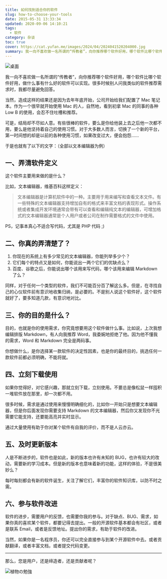 ```yaml
---
title: 如何找到适合你的软件
slug: how-to-choose-your-tools
date: 2015-05-31 13:33:34
updated: 2020-09-06 14:10:21
tags:
  - 软件
category: 杂谈
toc: true
cover: https://cat.yufan.me/images/2024/04/2024041520204000.jpg
summary: 我一向不喜欢做一名所谓的“传教者”，向你推荐哪个软件好用，哪个软件比哪个软件好用，做什么事有什么好的软件可以实现。很多时候别人问我类似的软件推荐需求时，我都尽量避免回答。
---
```


![桌面](https://cat.yufan.me/images/2024/04/2024041520232700.jpg)

<MusicPlayer netease={2146700508} />

我一向不喜欢做一名所谓的“传教者”，向你推荐哪个软件好用，哪个软件比哪个软件好用，做什么事有什么好的软件可以实现。很多时候别人问我类似的软件推荐需求时，我都尽量避免回答。

当然，造成这样的结果还是因为去年年底开始，公司开始给我们配置了 Mac 笔记本。作为一个很早就开始使用 Mac 的人，自然地，看到初拿 Mac 的同事的各种 Low B 的使用，会忍不住吐槽和推荐。

可是，结局却不尽如人意。有些很棒的软件，要么是你给他装上去之后他一次都不用，要么是他坚持着自己的使用习惯。对于大多数人而言，切换了一个新的平台，第一时间想的却是以前的各种使用习惯，如果改变过大，便会抱怨……

于是也就有了以下的文字：（全部以文本编辑器为例）

## 一、弄清软件定义

这个软件主要用来做的是什么？

比如，文本编辑器，维基百科这样定义：

> 文本编辑器是计算机软件中的一种。主要用于用来编写和查看文本文件。有一些特殊的文本编辑器支持增加自有的格式来丰富文档的表现形式。操作系统或者集成开发环境通常会带有可以查看和编辑纯文本的编辑器，可增加格式的文本编辑器通常是个人用户或者公司在制作需要格式的文件中使用。

PS，记事本真心不适合写代码，尤其是 PHP 代码 ;)

## 二、你真的弄清楚了？

1. 你现在的系统上有多少常见的文本编辑器，你能列举多少个？
2. 它们每个的特点又是如何，你能说出一两个它们的优缺点么？
3. 百度、谷歌之后，你能说出哪个该用来写代码，哪个该用来编辑 Markdown 了么？

同样，对于任何一个类型的软件，我们不可能百分百了解这么多。但是，在寻找自己的心仪软件前有意识地收集归纳，是必要的。不是别人说这个软件好，这个软件就好了，要多知道几款，有意识地对比。

## 三、你的目的是什么？

目的，也就是你的使用需求，你究竟想要用这个软件做什么事。比如说，上次我想编辑排版 Markdown，有人向我推荐 Word，我委婉地拒绝了他。因为他不懂我的需求，Word 和 Markdown 完全是两码事。

你想做什么，是你选择某一款软件的决定性因素，也是你的最终目的，挑选任何一款软件前都必须明确，不能将就。

## 四、立刻下载使用

如果你觉得好，对它感兴趣，那就立刻下载，立刻使用。不要总是像松鼠一样囤积一堆软件放在那里，却一次都不用。

很多时候，需求是通过使用来慢慢明确细化的，比如你一开始只是想要文本编辑器，但是你后面发现你需要支持 Markdown 的文本编辑器，然后你又发现你不光需要它能支持，还要能高亮并实时显示。

通过大量使用有助于你对某个软件有自我的评价，而不是人云亦云。

## 五、及时更新版本

人是不断进步的，软件也是如此，新的版本也许有未知的 BUG，也许有较大的改动，需要新的学习成本。但是新的版本也意味着新的功能，这样的体验，不是很美妙么？

每时每刻都会有新的软件诞生，关注了解它们，丰富你的软件知识库，以防不时之需。

## 六、参与软件改进

软件的进步，需要用户的反馈，也需要你我的参与。对于缺点、BUG、需求，如果你真的喜欢某个软件，都要记得去提出。一般的开源软件基本都会有社区，或者是联系 Email，或者是反馈地址。提出你的需求，有助于软件的改进。

当然，如果你是一名程序员，你还可以完全直接参与到某个开源软件中去。或者贡献翻译，或者丰富文档，或者提交代码变更。

---

那么，您是用户，还是缔造者，还是贡献者呢？

![植物の勉強](https://cat.yufan.me/images/2024/04/2024041520255800.jpg)
